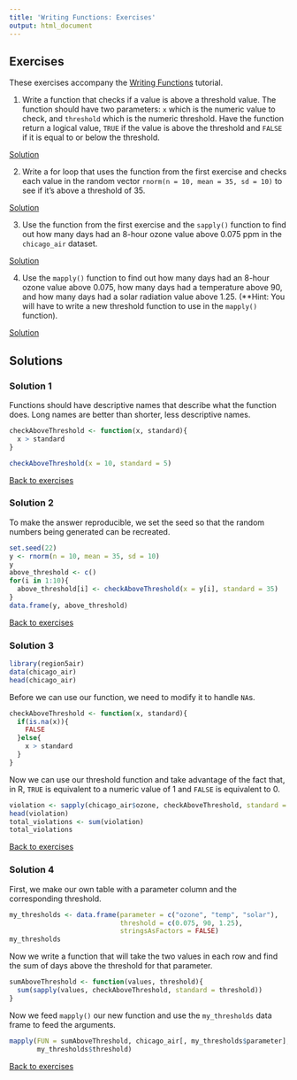 ```yaml
---
title: 'Writing Functions: Exercises'
output: html_document
---
```


## Exercises {#ex}

These exercises accompany the [Writing Functions](http://rpubs.com/NateByers/functionsApply) tutorial. 

1. Write a function that checks if a value is above a threshold value.
The function should have two parameters: `x` which is the numeric value
to check, and `threshold` which is the numeric threshold. Have the 
function return a logical value, `TRUE` if the value is above the 
threshold and `FALSE` if it is equal to or below the threshold.

[Solution](#ex1)

2. Write a for loop that uses the function from the first exercise
and checks each value in the random vector `rnorm(n = 10, mean = 35, sd = 10)`
to see if it's above a threshold of 35.

[Solution](#ex2)

3. Use the function from the first exercise and the `sapply()` function to 
find out how many days had an 8-hour ozone value above 0.075 ppm in the
`chicago_air` dataset.

[Solution](#ex3)

4. Use the `mapply()` function to find out how many days had an 8-hour 
ozone value above 0.075, how many days had a temperature above 90, and
how many days had a solar radiation value above 1.25. (**Hint: You will have to
write a new threshold function to use in the `mapply()` function).

[Solution](#ex4)

## Solutions

### Solution 1{#ex1}

Functions should have descriptive names that describe what the function 
does. Long names are better than shorter, less descriptive names.

```r
checkAboveThreshold <- function(x, standard){
  x > standard
}

checkAboveThreshold(x = 10, standard = 5)
```


[Back to exercises](#ex)

### Solution 2 {#ex2}

To make the answer reproducible, we set the seed so that the random numbers
being generated can be recreated.

```r
set.seed(22)
y <- rnorm(n = 10, mean = 35, sd = 10)
y
above_threshold <- c()
for(i in 1:10){
  above_threshold[i] <- checkAboveThreshold(x = y[i], standard = 35)
}
data.frame(y, above_threshold)
```

[Back to exercises](#ex)

### Solution 3 {#ex3}


```r
library(region5air)
data(chicago_air)
head(chicago_air)
```

Before we can use our function, we need to modify it to handle `NA`s.

```r
checkAboveThreshold <- function(x, standard){
  if(is.na(x)){
    FALSE
  }else{
    x > standard
  }
}
```

Now we can use our threshold function and take advantage of the fact that,
in R, `TRUE` is equivalent to a numeric value of 1 and `FALSE` is equivalent
to 0.

```r
violation <- sapply(chicago_air$ozone, checkAboveThreshold, standard = 0.075)
head(violation)
total_violations <- sum(violation)
total_violations
```

[Back to exercises](#ex)

### Solution 4 {#ex4}

First, we make our own table with a parameter column and the corresponding
threshold.

```r
my_thresholds <- data.frame(parameter = c("ozone", "temp", "solar"),
                            threshold = c(0.075, 90, 1.25),
                            stringsAsFactors = FALSE)
my_thresholds
```

Now we write a function that will take the two values in each row
and find the sum of days above the threshold for that parameter.

```r
sumAboveThreshold <- function(values, threshold){
  sum(sapply(values, checkAboveThreshold, standard = threshold))
}
```
Now we feed `mapply()` our new function and use the `my_thresholds`
data frame to feed the arguments.

```r
mapply(FUN = sumAboveThreshold, chicago_air[, my_thresholds$parameter],
       my_thresholds$threshold)
```

[Back to exercises](#ex)